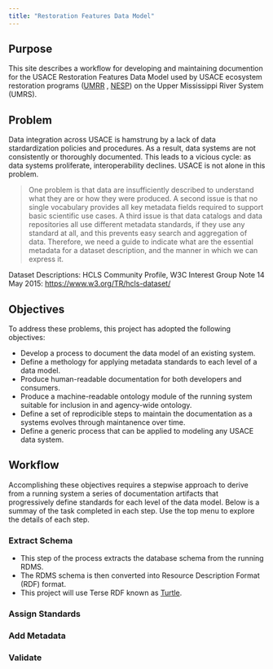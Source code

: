 ```yaml
---
title: "Restoration Features Data Model"
---
```


## Purpose
This site describes a workflow for developing and maintaining documention for the USACE Restoration Features Data Model used by USACE ecosystem restoration programs ([UMRR](https://www.mvr.usace.army.mil/missions/environmental-stewardship/upper-mississippi-river-restoration/) , [NESP](https://www.mvr.usace.army.mil/nesp/)) on the Upper Mississippi River System (UMRS). 

## Problem
Data integration across USACE is hamstrung by a lack of data stardardization policies and procedures. As a result, data systems are not consistently or thoroughly documented. This leads to a vicious cycle: as data systems proliferate, interoperability declines. USACE is not alone in this problem.

> One problem is that data are insufficiently described to understand what they are or how they were produced. A second issue is that no single vocabulary provides all key metadata fields required to support basic scientific use cases. A third issue is that data catalogs and data repositories all use different metadata standards, if they use any standard at all, and this prevents easy search and aggregation of data. Therefore, we need a guide to indicate what are the essential metadata for a dataset description, and the manner in which we can express it.

Dataset Descriptions: HCLS Community Profile, W3C Interest Group Note 14 May 2015: <https://www.w3.org/TR/hcls-dataset/>

## Objectives
To address these problems, this project has adopted the following objectives:

* Develop a process to document the data model of an existing system. 
* Define a methology for applying metadata standards to each level of a data model. 
* Produce human-readable documentation for both developers and consumers. 
* Produce a machine-readable ontology module of the running system suitable for inclusion in and agency-wide ontology. 
* Define a set of reprodicible steps to maintain the documentation as a systems evolves through maintanence over time. 
* Define a generic process that can be applied to modeling any USACE data system. 

## Workflow
Accomplishing these objectives requires a stepwise approach to derive from a running system a series of documentation artifacts that progressively define standards for each level of the data model. Below is a summay of the task completed in each step. Use the top menu to explore the details of each step.  

### Extract Schema
* This step of the process extracts the database schema from the running RDMS. 
* The RDMS schema is then converted into Resource Description Format (RDF) format. 
* This project will use Terse RDF known as [Turtle](https://www.w3.org/TR/turtle/). 

### Assign Standards


### Add Metadata

### Validate
